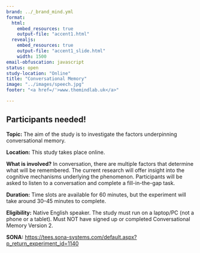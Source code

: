 ```yaml
---
brand: ../_brand_mind.yml
format: 
  html:
    embed_resources: true
    output-file: "accent1.html"
  revealjs: 
    embed_resources: true
    output-file: "accent1_slide.html"
    width: 1500
email-obfuscation: javascript 
status: open
study-location: "Online"
title: "Conversational Memory"
image: "../images/speech.jpg"
footer: "<a href=/'>www.themindlab.uk</a>" 

---
```


## Participants needed! {.smaller}

**Topic:** 	The aim of the study is to investigate the factors underpinning conversational memory. 

**Location:** This study takes place online.

**What is involved?** In conversation, there are multiple factors that determine what will be remembered. The current research will offer insight into the cognitive mechanisms underlying the phenomenon. Participants will be asked to listen to a conversation and complete a fill-in-the-gap task. 

**Duration:** Time slots are available for 60 minutes, but the experiment will take around 30–45 minutes to complete.


**Eligibility:** Native English speaker. The study must run on a laptop/PC (not a phone or a tablet). Must NOT have signed up or completed Conversational Memory Version 2.

**SONA:** [https://tees.sona-systems.com/default.aspx?p_return_experiment_id=1140](https://tees.sona-systems.com/default.aspx?p_return_experiment_id=1140)